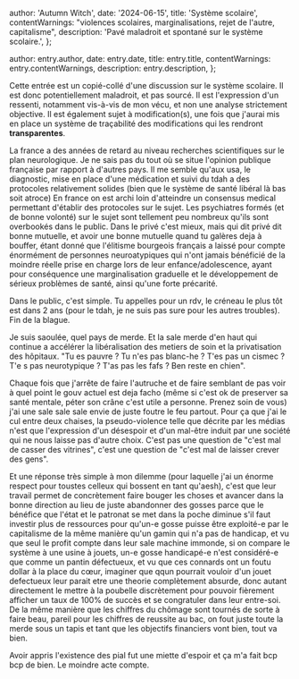 
  author: 'Autumn Witch',
  date: '2024-06-15',
  title: 'Système scolaire',
  contentWarnings:
    "violences scolaires, marginalisations, rejet de l'autre, capitalisme",
  description: 'Pavé maladroit et spontané sur le système scolaire.',
};

  author: entry.author,
  date: entry.date,
  title: entry.title,
  contentWarnings: entry.contentWarnings,
  description: entry.description,
};


Cette entrée est un copié-collé d'une discussion sur le système scolaire. Il est donc potentiellement maladroit, et pas sourcé.
Il est l'expression d'un ressenti, notamment vis-à-vis de mon vécu, et non une analyse strictement objective.
Il est également sujet à modification(s), une fois que j'aurai mis en place un système de traçabilité des modifications qui les rendront **transparentes**.

La france a des années de retard au niveau recherches scientifiques sur le plan neurologique.
Je ne sais pas du tout où se situe l'opinion publique française par rapport à d'autres pays.
Il me semble qu'aux usa, le diagnostic, mise en place d'une médication et suivi du tdah a des protocoles relativement solides (bien que le système de santé libéral là bas soit atroce)
En france on est archi loin d'atteindre un consensus medical permettant d'établir des protocoles sur le sujet.
Les psychiatres formés (et de bonne volonté) sur le sujet sont tellement peu nombreux qu'ils sont overbookés dans le public.
Dans le privé c'est mieux, mais qui dit privé dit bonne mutuelle, et avoir une bonne mutuelle quand tu galères deja à bouffer,
étant donné que l'élitisme bourgeois français a laissé pour compte énormément de personnes neuroatypiques qui n'ont jamais bénéficié de la moindre réelle prise en charge lors de leur enfance/adolescence,
ayant pour conséquence une marginalisation graduelle et le développement de sérieux problèmes de santé, ainsi qu'une forte précarité.

Dans le public, c'est simple. Tu appelles pour un rdv, le créneau le plus tôt est dans 2 ans (pour le tdah, je ne suis pas sure pour les autres troubles). Fin de la blague.

Je suis saoulée, quel pays de merde. Et la sale merde d'en haut qui continue a accélérer la libéralisation des metiers de soin et la privatisation des hôpitaux.
"Tu es pauvre ? Tu n'es pas blanc-he ? T'es pas un cismec ? T'e s pas neurotypique ? T'as pas les fafs ? Ben reste en chien".

Chaque fois que j'arrête de faire l'autruche et de faire semblant de pas voir à quel point le gouv actuel est deja facho (même si c'est ok de preserver sa santé mentale, péter son crâne c'est utile a personne. Prenez soin de vous)
j'ai une sale sale sale envie de juste foutre le feu partout. Pour ça que j'ai le cul entre deux chaises, la pseudo-violence telle que décrite par les médias n'est que l'expression d'un désespoir et d'un mal-être
induit par une société qui ne nous laisse pas d'autre choix. C'est pas une question de "c'est mal de casser des vitrines", c'est une question de "c'est mal de laisser crever des gens".

Et une réponse très simple à mon dilemme (pour laquelle j'ai un énorme respect pour toustes celleux qui bossent en tant qu'aesh),
c'est que leur travail permet de concrètement faire bouger les choses et avancer dans la bonne direction au lieu de juste abandonner des gosses
parce que le bénéfice que l'état et le patronat se met dans la poche diminue s'il faut investir plus de ressources pour qu'un-e gosse puisse être exploité-e par le capitalisme de la même manière
qu'un gamin qui n'a pas de handicap, et vu que seul le profit compte dans leur sale machine immonde, si on compare le système à une usine à jouets,
un-e gosse handicapé-e n'est considéré-e que comme un pantin défectueux, et vu que ces connards ont un foutu dollar à la place du cœur,
imaginer que qqun pourrait vouloir d'un jouet defectueux leur parait etre une theorie complètement absurde, donc autant directement le mettre à la poubelle discrètement
pour pouvoir fièrement afficher un taux de 100% de succès et se congratuler dans leur entre-soi.
De la même manière que les chiffres du chômage sont tournés de sorte à faire beau, pareil pour les chiffres de reussite au bac,
on fout juste toute la merde sous un tapis et tant que les objectifs financiers vont bien, tout va bien.

Avoir appris l'existence des pial fut une miette d'espoir et ça m'a fait bcp bcp de bien.
Le moindre acte compte.
